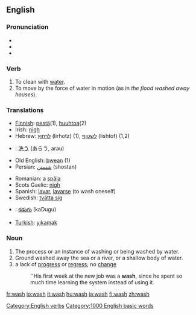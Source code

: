 ==English==
[[Category:English verbs]]
[[Category:1000 English basic words]]
===Pronunciation===
*{{IPA|/wɑʃ/ (''US'') ''or'' /wɒʃ/ (''UK'')}}
*{{SAMPA|/wAS/ (''US'') ''or'' /wQS>/ (''UK'')}}
*{{audio|en-us-wash.ogg|Audio (US)}}

=== Verb ===
# To clean with [[water]].
# To move by the force of water in motion (as in ''the flood washed away houses'').

=== Translations ===
{{top}}
*[[Finnish]]: [[pestä]](1), [[huuhtoa]](2)
*Irish: [[nigh#Irish and Scots Gaelic|nigh]]
*Hebrew: [[לרחוץ]] (lirhotz) (1), [[לשטוף]] (lishtof) (1,2)
*{{ja}}: [[洗う]] (あらう, arau)
*Old English: [[þwean]] (1)
*Persian: [[شستن]]  (shostan)
{{mid}}
*Romanian: a [[spăla]]
*Scots Gaelic: [[nigh#Irish and Scots Gaelic|nigh]]
*Spanish: [[lavar]], [[lavarse]] (to wash oneself)
*Swedish: [[tvätta sig]]
*{{te}}: [[కడుగు]] (kaDugu)
*[[Turkish]]: [[yıkamak]]
{{bottom}}

=== Noun ===

# The process or an instance of washing or being washed by water.
# Ground washed away the sea or a river, or a shallow body of water.
# a lack of [[progress]] or [[regress]]; no [[change]]
#:''His first week at the new job was a '''wash''', since he spent so much time learning the system  instead of using it. <!--is there a corresponding verb sense?-->

[[fr:wash]]
[[io:wash]]
[[it:wash]]
[[hu:wash]]
[[ja:wash]]
[[fi:wash]]
[[zh:wash]]